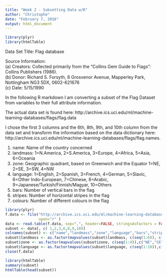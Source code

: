 ```yaml
---
title: "Week 2 - Subsetting Data w/R"
author: "Christophe"
date: "February 7, 2016"
output: html_document
---
```

```r
library(plyr)
library(htmlTable)
```
 Data Set Title: Flag database

Source Information:  
(a) Creators: Collected primarily from the "Collins Gem Guide to Flags": Collins Publishers (1986).  
(b) Donor: Richard S. Forsyth, 8 Grosvenor Avenue, Mapperley Park, Nottingham NG3 5DX, 0602-621676  
(c) Date: 5/15/1990

In the following R markdown I am converting a subset of the Flag Dataset from variables to their full attribute information. 

The actual data set is found here: http://archive.ics.uci.edu/ml/machine-learning-databases/flags/flag.data

I chose the first 3 columns and the 6th, 8th, 9th, and 10th column from the data set and transform the information based on the data dictionary here: http://archive.ics.uci.edu/ml/machine-learning-databases/flags/flag.names. 

 1. name: Name of the country concerned
 2. landmass:	1=N.America, 2=S.America, 3=Europe, 4=Africa, 5=Asia, 6=Oceania
 3. zone:	Geographic quadrant, based on Greenwich and the Equator 1=NE, 2=SE, 3=SW, 4=NW
 6. language: 1=English, 2=Spanish, 3=French, 4=German, 5=Slavic, 6=Other Indo-European, 7=Chinese, 8=Arabic, 9=Japanese/Turkish/Finnish/Magyar, 10=Others
 8. bars:    Number of vertical bars in the flag
 9. stripes:  Number of horizontal stripes in the flag
 10. colours:  Number of different colours in the flag

```r
library(plyr)
f.data <- file("http://archive.ics.uci.edu/ml/machine-learning-databases/flags/flag.data",
               open="r" )
data <- read.table(f.data, sep=",", header=FALSE, stringsAsFactors = FALSE)
subset <- data[, c( 1,2,3,6,8,9,10)]
colnames(subset) <- c("name","landmass","zone","language","bars","stripes","colours")
subset$landmass <- as.factor(mapvalues(subset$landmass, c(seq(1:6)), c("N.America","S.America","Europe","Africa","Asia","Oceania")))
subset$zone <- as.factor(mapvalues(subset$zone, c(seq(1:4)),c("NE","SE","SW","NW")))
subset$language <- as.factor(mapvalues(subset$language, c(seq(1:10)),c("English", "Spanish", "French", "German", "Slavic", "Other Indo-European", "Chinese", "Arabic", "Japanese/Turkish/Finnish/Magyar", "Others")))
close(f.data)

```

```r
library(htmlTable)
summary(subset)
htmlTable(head(subset))
```
